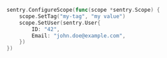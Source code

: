 ```go
sentry.ConfigureScope(func(scope *sentry.Scope) {
	scope.SetTag("my-tag", "my value")
	scope.SetUser(sentry.User{
		ID: "42",
		Email: "john.doe@example.com",
	})
})
```
